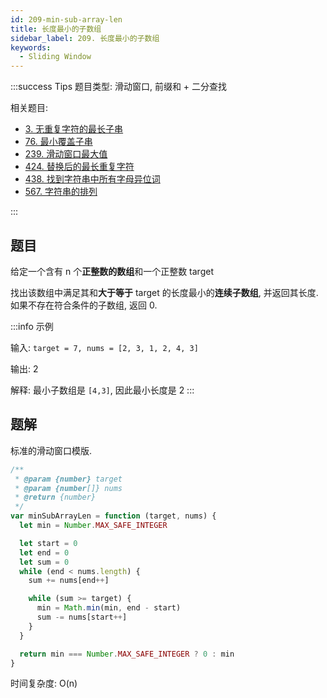 ```yaml
---
id: 209-min-sub-array-len
title: 长度最小的子数组
sidebar_label: 209. 长度最小的子数组
keywords:
  - Sliding Window
---
```


:::success Tips
题目类型: 滑动窗口, 前缀和 + 二分查找

相关题目:

- [3. 无重复字符的最长子串](/leetcode/medium/3-length-of-longest-substring)
- [76. 最小覆盖子串](/leetcode/hard/76-min-window)
- [239. 滑动窗口最大值](/leetcode/hard/239-max-sliding-window)
- [424. 替换后的最长重复字符](/leetcode/medium/424-character-replacement)
- [438. 找到字符串中所有字母异位词](/leetcode/medium/438-find-anagrams)
- [567. 字符串的排列](/leetcode/medium/567-check-inclusion)

:::

## 题目

给定一个含有 n 个**正整数的数组**和一个正整数 target

找出该数组中满足其和**大于等于** target 的长度最小的**连续子数组**, 并返回其长度. 如果不存在符合条件的子数组, 返回 0.

:::info 示例

输入: `target = 7, nums = [2, 3, 1, 2, 4, 3]`

输出: 2

解释: 最小子数组是 `[4,3]`, 因此最小长度是 2
:::

## 题解

标准的滑动窗口模版.

```ts
/**
 * @param {number} target
 * @param {number[]} nums
 * @return {number}
 */
var minSubArrayLen = function (target, nums) {
  let min = Number.MAX_SAFE_INTEGER

  let start = 0
  let end = 0
  let sum = 0
  while (end < nums.length) {
    sum += nums[end++]

    while (sum >= target) {
      min = Math.min(min, end - start)
      sum -= nums[start++]
    }
  }

  return min === Number.MAX_SAFE_INTEGER ? 0 : min
}
```

时间复杂度: O(n)
